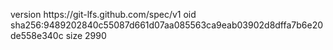 version https://git-lfs.github.com/spec/v1
oid sha256:9489202840c55087d661d07aa085563ca9eab03902d8dffa7b6e20de558e340c
size 2990
